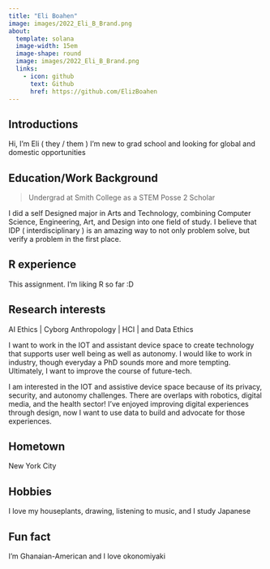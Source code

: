 ```yaml
---
title: "Eli Boahen"
image: images/2022_Eli_B_Brand.png
about:
  template: solana
  image-width: 15em
  image-shape: round
  image: images/2022_Eli_B_Brand.png
  links:
    - icon: github
      text: Github
      href: https://github.com/ElizBoahen
---
```


## Introductions
Hi, I'm Eli ( they / them )
I'm new to grad school and looking for global and domestic opportunities

## Education/Work Background
>Undergrad at Smith College as a STEM Posse 2 Scholar

I did a self Designed major in Arts and Technology, combining Computer Science, Engineering, Art, and Design into one field of study. I believe that IDP ( interdisciplinary ) is an amazing way to not only problem solve, but verify a problem in the first place.

## R experience
This assignment. I'm liking R so far :D

## Research interests
AI Ethics | Cyborg Anthropology | HCI | and Data Ethics

I want to work in the IOT and assistant device space to create technology that supports user well being as well as autonomy. I would like to work in industry, though everyday a PhD sounds more and more tempting. Ultimately, I want to improve the course of future-tech.

I am interested in the IOT and assistive device space because of its privacy, security, and autonomy challenges. There are overlaps with robotics, digital media, and the health sector! I've enjoyed improving digital experiences through design, now I want to use data to build and advocate for those experiences.


## Hometown
New York City

## Hobbies
I love my houseplants, drawing, listening to music, and I study Japanese

## Fun fact
I'm Ghanaian-American and I love okonomiyaki
